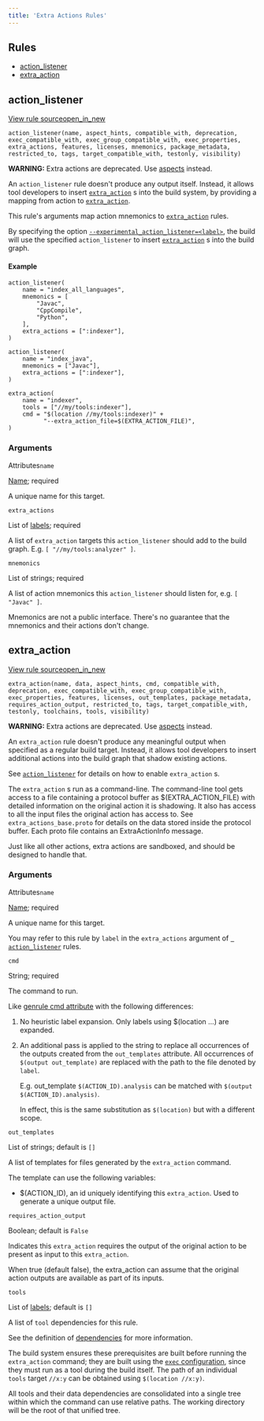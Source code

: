 ```yaml
---
title: 'Extra Actions Rules'
---
```




## Rules

- [action\_listener](#action_listener)
- [extra\_action](#extra_action)

## action\_listener

[View rule sourceopen\_in\_new](https://github.com/bazelbuild/bazel/blob/master/src/main/java/com/google/devtools/build/lib/rules/extra/ActionListenerRule.java)

```
action_listener(name, aspect_hints, compatible_with, deprecation, exec_compatible_with, exec_group_compatible_with, exec_properties, extra_actions, features, licenses, mnemonics, package_metadata, restricted_to, tags, target_compatible_with, testonly, visibility)
```

**WARNING:** Extra actions are deprecated. Use
[aspects](https://bazel.build/rules/aspects)
instead.

An `action_listener` rule doesn't produce any output itself.
Instead, it allows tool developers to insert
[`extra_action`](/reference/be/extra-actions.html#extra_action) s into the build system,
by providing a mapping from action to [`extra_action`](/reference/be/extra-actions.html#extra_action).

This rule's arguments map action mnemonics to
[`extra_action`](/reference/be/extra-actions.html#extra_action) rules.

By specifying the option [`--experimental_action_listener=<label>`](/docs/user-manual#flag--experimental_action_listener),
the build will use the specified `action_listener` to insert
[`extra_action`](/reference/be/extra-actions.html#extra_action) s into the build graph.

#### Example

```
action_listener(
    name = "index_all_languages",
    mnemonics = [
        "Javac",
        "CppCompile",
        "Python",
    ],
    extra_actions = [":indexer"],
)

action_listener(
    name = "index_java",
    mnemonics = ["Javac"],
    extra_actions = [":indexer"],
)

extra_action(
    name = "indexer",
    tools = ["//my/tools:indexer"],
    cmd = "$(location //my/tools:indexer)" +
          "--extra_action_file=$(EXTRA_ACTION_FILE)",
)

```

### Arguments

Attributes`name`

[Name](/concepts/labels#target-names); required

A unique name for this target.

`extra_actions`

List of [labels](/concepts/labels); required

 A list of `extra_action` targets
 this `action_listener` should add to the build graph.
 E.g. `[ "//my/tools:analyzer" ]`.

 `mnemonics`

List of strings; required

 A list of action mnemonics this `action_listener` should listen
 for, e.g. `[ "Javac" ]`.


Mnemonics are not a public interface.
There's no guarantee that the mnemonics and their actions don't change.


## extra\_action

[View rule sourceopen\_in\_new](https://github.com/bazelbuild/bazel/blob/master/src/main/java/com/google/devtools/build/lib/rules/extra/ExtraActionRule.java)

```
extra_action(name, data, aspect_hints, cmd, compatible_with, deprecation, exec_compatible_with, exec_group_compatible_with, exec_properties, features, licenses, out_templates, package_metadata, requires_action_output, restricted_to, tags, target_compatible_with, testonly, toolchains, tools, visibility)
```

**WARNING:** Extra actions are deprecated. Use
[aspects](https://bazel.build/rules/aspects)
instead.

An `extra_action` rule doesn't produce any meaningful output
when specified as a regular build target. Instead, it allows tool developers
to insert additional actions into the build graph that shadow existing actions.

See [`action_listener`](/reference/be/extra-actions.html#action_listener) for details
on how to enable `extra_action` s.

The `extra_action` s run as a command-line. The command-line tool gets
access to a file containing a protocol buffer as $(EXTRA\_ACTION\_FILE)
with detailed information on the original action it is shadowing.
It also has access to all the input files the original action has access to.
See `extra_actions_base.proto`
for details on the data stored inside the protocol buffer. Each proto file
contains an ExtraActionInfo message.

Just like all other actions, extra actions are sandboxed, and should be designed to handle that.

### Arguments

Attributes`name`

[Name](/concepts/labels#target-names); required

A unique name for this target.

 You may refer to this rule by `label` in the `extra_actions` argument
 of [` action_listener`](/reference/be/extra-actions.html#action_listener) rules.

 `cmd`

String; required

 The command to run.


Like [genrule cmd attribute](/reference/be/general.html#genrule.cmd) with the following
differences:


1. No heuristic label expansion. Only labels using $(location ...) are expanded.


2. An additional pass is applied to the string to replace all
    occurrences of the outputs created from the `out_templates`
    attribute. All occurrences of `$(output out_template)`
    are replaced with the path to the file denoted by `label`.



    E.g. out\_template `$(ACTION_ID).analysis`
    can be matched with `$(output $(ACTION_ID).analysis)`.



    In effect, this is the same substitution as `$(location)`
    but with a different scope.



`out_templates`

List of strings; default is `[]`

 A list of templates for files generated by the `extra_action` command.


The template can use the following variables:


- $(ACTION\_ID), an id uniquely identifying this `extra_action`.
   Used to generate a unique output file.


`requires_action_output`

Boolean; default is `False`

 Indicates this `extra_action` requires the output of the
 original action to be present as input to this `extra_action`.


When true (default false), the extra\_action can assume that the
original action outputs are available as part of its inputs.


`tools`

List of [labels](/concepts/labels); default is `[]`

 A list of `tool` dependencies for this rule.


See the definition of [dependencies](/concepts/build-ref#deps) for more
information.


The build system ensures these prerequisites are built before running the
`extra_action` command; they are built using the
[`exec` configuration](/docs/user-manual#configurations),
since they must run as a tool during the build itself. The path of an individual
`tools` target `//x:y` can be obtained using
`$(location //x:y)`.


All tools and their data dependencies are consolidated into a single tree
within which the command can use relative paths. The working directory will
be the root of that unified tree.
